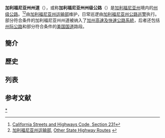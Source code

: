 {{expand language|1=en|page=State highways in California|time=2019-11-07T02:54:41+00:00}}
'''加利福尼亚州州道'''（{{lang-en|'''California State Route'''}}），或称'''加利福尼亚州州级公路'''（{{lang|en|'''California State Highway'''}}）是[[加利福尼亚州|加利福尼亚州]]境内的[[州级公路|州级公路]]。<ref>[[wikisource:California_Streets_and_Highways_Code/Section_230-233|California Streets and Highways Code, Section 231]]</ref><ref>[[加利福尼亚州运输部|加利福尼亚州运输部]], [http://www.dot.ca.gov/hq/transprog/stip/2004%20ITIP/other.htm Other State Highway Routes] {{Wayback|url=http://www.dot.ca.gov/hq/transprog/stip/2004%20ITIP/other.htm |date=20070713032828 }}</ref>由[[加利福尼亚州运输部|加利福尼亚州运输部]]维护，日常巡逻由[[加利福尼亚州公路巡警|加利福尼亚州公路巡警]]执行。部分符合条件的加利福尼亚州州道被纳入了[[加州高速及快速公路系統|加州高速及快速公路系統]]，后者还包括[[州际公路系统|州际公路]]和部分符合条件的[[美国国道|美国国道]]路段。

==簡介==
==歷史==
==列表==
{{main|加利福尼亞州州道列表}}
== 参考文献 ==
{{Reflist}}

{{美国的编号公路}}

[[Category:加利福尼亚州州道|*]]